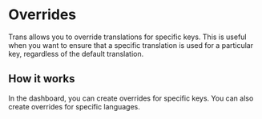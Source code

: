 # Overrides

Trans allows you to override translations for specific keys. This is useful when you want to ensure that a specific translation is used for a particular key, regardless of the default translation.

## How it works

In the dashboard, you can create overrides for specific keys. You can also create overrides for specific languages.